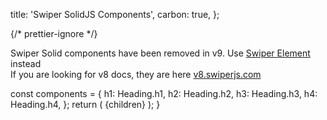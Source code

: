 
  title: 'Swiper SolidJS Components',
  carbon: true,
};

{/* prettier-ignore */}
<div className="important-note space-y-4 md:mr-[340px]">
  <div>Swiper Solid components have been removed in v9. Use <a href="/element">Swiper Element</a> instead</div>
  <div>If you are looking for v8 docs, they are here <a href="https://v8.swiperjs.com" target="_blank">v8.swiperjs.com</a></div>
</div>

  const components = {
    h1: Heading.h1,
    h2: Heading.h2,
    h3: Heading.h3,
    h4: Heading.h4,
  };
  return (
    <MDXProvider components={components}>
      <WithSidebarLayout meta={meta}>{children}</WithSidebarLayout>
    </MDXProvider>
  );
}
